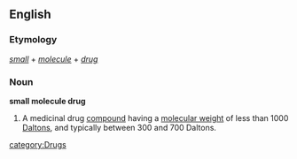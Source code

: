 ==English==

===Etymology===
''[[small]]'' + ''[[molecule]]'' + ''[[drug]]''
===Noun===
'''small molecule drug'''
# A medicinal drug [[compound]] having a [[molecular weight]] of less than 1000 [[Dalton]]s, and typically between 300 and 700 Daltons.

[[category:Drugs]]